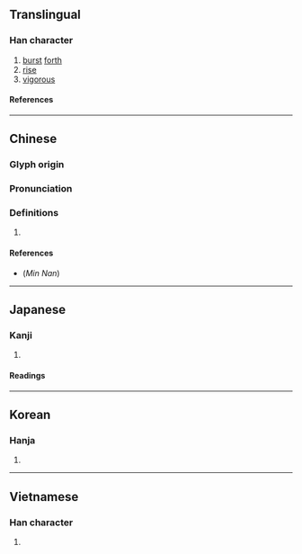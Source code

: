 {{character info/new}}
==Translingual==

===Han character===
{{Han char|rn=85|rad=水|as=07|sn=10|four=34147|canj=EJBD|ids=⿰氵孛}}

# [[burst]] [[forth]]
# [[rise]]
# [[vigorous]]

====References====
{{Han ref|kx=0624.030|dkj=17467|dj=1021.180|hdz=31619.090|uh=6D61}}

----

==Chinese==
{{zh-forms}}

===Glyph origin===
{{Han etym}}

===Pronunciation===
{{zh-pron
|m=bó
|c=but6
|mn=phū/phu̍h
|mc=y
|oc=y
|ma=
|cat=v,a
}}

===Definitions===
{{zh-hanzi}}

# {{rfdef|lang=zh}}

====References====
* (''Min Nan'') {{thcwd|6174}}

----

==Japanese==

===Kanji===
{{ja-kanji|grade=|rs=水07}}

# {{defn|lang=ja|sort=水07}}

====Readings====
{{ja-readings
|on=ほつ, ぼち, ぼつ
|kun=おこる
}}

----

==Korean==

===Hanja===
{{ko-hanja|발}}

# {{defn|lang=ko|sort=水07}}

----

==Vietnamese==

===Han character===
{{vi-readings|rs=水07|reading=bọt}}

# {{defn|lang=vi|sort=水07}}